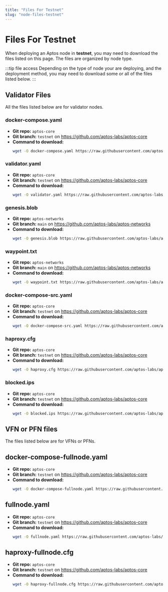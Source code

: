```yaml
---
title: "Files For Testnet"
slug: "node-files-testnet"
---
```


# Files For Testnet

When deploying an Aptos node in **testnet**, you may need to download the files listed on this page. The files are
organized by node type.

:::tip file access
Depending on the type of node your are deploying, and the deployment method, you may need to download some
or all of the files listed below.
:::

## Validator Files

All the files listed below are for validator nodes.

### docker-compose.yaml

- **Git repo:** `aptos-core`
- **Git branch:** `testnet` on https://github.com/aptos-labs/aptos-core
- **Command to download:**
  ```bash filename="Terminal"
  wget -O docker-compose.yaml https://raw.githubusercontent.com/aptos-labs/aptos-core/testnet/docker/compose/aptos-node/docker-compose.yaml
  ```

### validator.yaml

- **Git repo:** `aptos-core`
- **Git branch:** `testnet` on https://github.com/aptos-labs/aptos-core
- **Command to download:**
  ```bash filename="Terminal"
  wget -O validator.yaml https://raw.githubusercontent.com/aptos-labs/aptos-core/testnet/docker/compose/aptos-node/validator.yaml
  ```

### genesis.blob

- **Git repo:** `aptos-networks`
- **Git branch:** `main` on https://github.com/aptos-labs/aptos-networks
- **Command to download:**
  ```bash filename="Terminal"
  wget -O genesis.blob https://raw.githubusercontent.com/aptos-labs/aptos-networks/main/testnet/genesis.blob
  ```

### waypoint.txt

- **Git repo:** `aptos-networks`
- **Git branch:** `main` on https://github.com/aptos-labs/aptos-networks
- **Command to download:**
  ```bash filename="Terminal"
  wget -O waypoint.txt https://raw.githubusercontent.com/aptos-labs/aptos-networks/main/testnet/waypoint.txt
  ```

### docker-compose-src.yaml

- **Git repo:** `aptos-core`
- **Git branch:** `testnet` on https://github.com/aptos-labs/aptos-core
- **Command to download:**
  ```bash filename="Terminal"
  wget -O docker-compose-src.yaml https://raw.githubusercontent.com/aptos-labs/aptos-core/testnet/docker/compose/aptos-node/docker-compose-src.yaml
  ```

### haproxy.cfg

- **Git repo:** `aptos-core`
- **Git branch:** `testnet` on https://github.com/aptos-labs/aptos-core
- **Command to download:**
  ```bash filename="Terminal"
  wget -O haproxy.cfg https://raw.githubusercontent.com/aptos-labs/aptos-core/testnet/docker/compose/aptos-node/haproxy.cfg
  ```

### blocked.ips

- **Git repo:** `aptos-core`
- **Git branch:** `testnet` on https://github.com/aptos-labs/aptos-core
- **Command to download:**
  ```bash filename="Terminal"
  wget -O blocked.ips https://raw.githubusercontent.com/aptos-labs/aptos-core/testnet/docker/compose/aptos-node/blocked.ips
  ```

## VFN or PFN files

The files listed below are for VFNs or PFNs.

## docker-compose-fullnode.yaml

- **Git repo:** `aptos-core`
- **Git branch:** `testnet` on https://github.com/aptos-labs/aptos-core
- **Command to download:**
  ```bash filename="Terminal"
  wget -O docker-compose-fullnode.yaml https://raw.githubusercontent.com/aptos-labs/aptos-core/testnet/docker/compose/aptos-node/docker-compose-fullnode.yaml
  ```

## fullnode.yaml

- **Git repo:** `aptos-core`
- **Git branch:** `testnet` on https://github.com/aptos-labs/aptos-core
- **Command to download:**
  ```bash filename="Terminal"
  wget -O fullnode.yaml https://raw.githubusercontent.com/aptos-labs/aptos-core/testnet/docker/compose/aptos-node/fullnode.yaml
  ```

## haproxy-fullnode.cfg

- **Git repo:** `aptos-core`
- **Git branch:** `testnet` on https://github.com/aptos-labs/aptos-core
- **Command to download:**
  ```bash filename="Terminal"
  wget -O haproxy-fullnode.cfg https://raw.githubusercontent.com/aptos-labs/aptos-core/testnet/docker/compose/aptos-node/haproxy-fullnode.cfg
  ```

